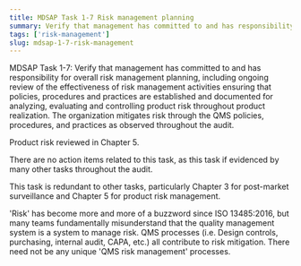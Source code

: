 ```yaml
---
title: MDSAP Task 1-7 Risk management planning
summary: Verify that management has committed to and has responsibility for overall risk management planning.
tags: ['risk-management']
slug: mdsap-1-7-risk-management
---
```


<RegLang>
MDSAP Task 1-7: Verify that management has committed to and has responsibility for overall risk management planning, including ongoing review of the effectiveness of risk management activities ensuring that policies, procedures and practices are established and documented for analyzing, evaluating and controlling product risk throughout product realization.
</RegLang>
<QdocList docs={['my first doc', 'my second doc']}/>

<ReportLang>
The organization mitigates risk through the QMS policies, procedures, and practices as observed throughout the audit.

Product risk reviewed in Chapter 5.
</ReportLang>

There are no action items related to this task, as this task if evidenced by many other tasks throughout the audit. 

This task is redundant to other tasks, particularly Chapter 3 for post-market surveillance and Chapter 5 for product risk management. 

'Risk' has become more and more of a buzzword since ISO 13485:2016, but many teams fundamentally misunderstand that the quality management system is a system to manage risk. QMS processes (i.e. Design controls, purchasing, internal audit, CAPA, etc.) all contribute to risk mitigation. There need not be any unique 'QMS risk management' processes. 
 




